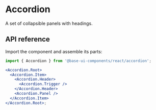 # Accordion

<Subtitle>A set of collapsible panels with headings.</Subtitle>
<Meta
  name="description"
  content="A high-quality, unstyled React accordion component that displays a set of collapsible panels with headings."
/>

<Demo path="./demos/hero" />

## API reference

Import the component and assemble its parts:

```jsx title="Anatomy"
import { Accordion } from '@base-ui-components/react/accordion';

<Accordion.Root>
  <Accordion.Item>
    <Accordion.Header>
      <Accordion.Trigger />
    </Accordion.Header>
    <Accordion.Panel />
  </Accordion.Item>
</Accordion.Root>;
```

<Reference component="Accordion" parts="Root, Item, Header, Trigger, Panel" />

